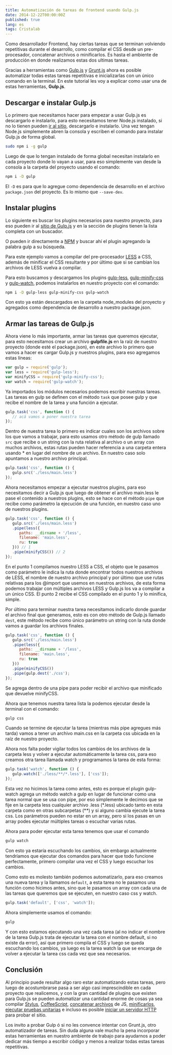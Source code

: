 ```yaml
---
title: Automatización de tareas de frontend usando Gulp.js
date: 2014-12-22T00:00:00Z
published: true
lang: es
tags: Cristalab
---
```


Como desarrollador Frontend, hay ciertas tareas que se terminan volviendo repetitivas durante el desarrollo, como compilar el CSS desde un pre-procesador, concatenar archivos o minificarlos. Es hasta el ambiente de producción en donde realizamos estas dos ultimas tareas.

Gracias a herramientas como [Gulp.js](https://gulpjs.com/) y [Grunt.js](https://gruntjs.com/) ahora es posible automatizar todas estas tareas repetitivas e inicializarlas con un único comando en la terminal. En este tutorial les voy a explicar como usar una de estas herramientas, **Gulp.js**.

## Descargar e instalar Gulp.js

Lo primero que necesitamos hacer para empezar a usar Gulp.js es descargarlo e instalarlo, para esto necesitamos tener Node.js instalado, si no lo tienen pueden [ir al sitio](https://nodejs.org/), descargarlo e instalarlo. Una vez tengan Node.js simplemente abren la consola y escriben el comando para instalar Gulp.js de forma global.

```bash
sudo npm i -g gulp
```

Luego de que lo tengan instalado de forma global necesitan instalarlo en cada proyecto donde lo vayan a usar, para eso simplemente van desde la consola a la carpeta del proyecto usando el comando:

```bash
npm i -D gulp
```

El `-D` es para que lo agregue como dependencia de desarrollo en el archivo `package.json` del proyecto. Es lo mismo que `--save-dev`.

## Instalar plugins

Lo siguiente es buscar los plugins necesarios para nuestro proyecto, para eso pueden ir al [sitio de Gulp.js](https://gulpjs.com/plugins/) y en la sección de plugins tienen la lista completa con un buscador.

O pueden ir directamente a [NPM](https://npmjs.org/) y buscar ahí el plugin agregando la palabra gulp a su búsqueda.

Para este ejemplo vamos a compilar del pre-procesador [LESS](https://lesscss.org/) a CSS, además de minificar el CSS resultante y por último que si se cambian los archivos de LESS vuelva a compilar.

Para esto buscamos y descargamos los plugins [gulp-less](https://www.npmjs.com/packages/gulp-less), [gulp-minify-css](https://www.npmjs.com/packages/gulp-minify-css) y [gulp-watch](https://www.npmjs.com/packages/gulp-watch), podemos instalarlos en nuestro proyecto con el comando:

```bash
npm i -D gulp-less gulp-minify-css gulp-watch
```

Con esto ya están descargados en la carpeta node_modules del proyecto y agregados como dependencia de desarrollo a nuestro package.json.

## Armar las tareas de Gulp.js

Ahora viene lo más importante, armar las tareas que queremos ejecutar, para esto necesitamos crear un archivo **gulpfile.js** en la raíz de nuestro proyecto (donde esté el package.json), en este archivo lo primero que vamos a hacer es cargar Gulp.js y nuestros plugins, para eso agregamos estas líneas:

```js
var gulp = require('gulp');
var less = require('gulp-less');
var minifyCSS = require('gulp-minify-css');
var watch = require('gulp-watch');
```

Ya importados los módulos necesarios podemos escribir nuestras tareas. Las tareas en gulp se definen con el método `task` que posee gulp y que recibe el nombre de la tarea y una función a ejecutar.

```js
gulp.task('css', function () {
   // acá vamos a poner nuestra tarea
});
```

Dentro de nuestra tarea lo primero es indicar cuales son los archivos sobre los que vamos a trabajar, para esto usamos otro método de gulp llamado `src` que recibe o un string con la ruta relativa al archivo o un array con muchos archivos, estas rutas pueden hacer referencia a una carpeta entera usando * en lugar del nombre de un archivo. En nuestro caso solo apuntamos a nuestro archivo principal.

```js
gulp.task('css', function () {
   gulp.src('./less/main.less')
});
```

Ahora necesitamos empezar a ejecutar nuestros plugins, para eso necesitamos decir a Gulp.js que luego de obtener el archivo main.less le pase el contenido a nuestros plugins, esto se hace con el método `pipe` que recibe como parámetro la ejecución de una función, en nuestro caso uno de nuestros plugins.

```js
gulp.task('css', function () {
   gulp.src('./less/main.less')
   .pipe(less({
      paths: __dirname + '/less',
      filename: 'main.less',
      ru: true
   })) // 1
   .pipe(minifyCSS()) // 2
});
```

En el punto 1 compilamos nuestro LESS a CSS, el objeto que le pasamos como parámetro le indica la ruta donde encontrar todos nuestros archivos de LESS, el nombre de nuestro archivo principal y por último que use rutas relativas para los @import que usemos en nuestros archivos, de esta forma podemos trabajar con múltiples archivos LESS y Gulp.js los va a compilar a un único CSS.
El punto 2 recibe el CSS compilado en el punto 1 y lo minifica, simple.

Por último para terminar nuestra tarea necesitamos indicarlo donde guardar el archivo final que generamos, esto es con otro método de Gulp.js llamado `dest`, este método recibe como único parámetro un string con la ruta donde vamos a guardar los archivos finales.

```js
gulp.task('css', function () {
   gulp.src('./less/main.less')
   .pipe(less({
      paths: __dirname + '/less',
      filename: 'main.less',
      ru: true
   }))
   .pipe(minifyCSS())
   .pipe(gulp.dest('./css');
});
```

Se agrega dentro de una pipe para poder recibir el archivo que minificado que devuelve minifyCSS.

Ahora que tenemos nuestra tarea lista la podemos ejecutar desde la terminal con el comando:

```bash
gulp css
```

Cuando se termine de ejecutar la tarea (mientras más pipe agregues más tarda) vamos a tener un archivo main.css en la carpeta css ubicada en la raíz de nuestro proyecto.

Ahora nos falta poder vigilar todos los cambios de los archivos de la carpeta less y volver a ejecutar automáticamente la tarea css, para eso creamos otra tarea llamada watch y programamos la tarea de esta forma:

```js
gulp.task('watch', function () {
   gulp.watch(['./less/**/*.less'], ['css']);
});
```

Esta vez no hicimos la tarea como antes, esto es porque el plugin gulp-watch agrega un método watch a gulp en lugar de funcionar como una tarea normal que se usa con pipe, por eso simplemente le decimos que se fije en la carpeta less cualquier archivo .less (*.less) ubicado tanto en esta carpeta como en otras subcarpetas (**) y si alguno cambia ejecute la tarea css. Los parámetros pueden no estar en un array, pero si los pasas en un array podes ejecutar múltiples tareas o escuchar varias rutas.

Ahora para poder ejecutar esta tarea tenemos que usar el comando

```bash
gulp watch
```

Con esto ya estaría escuchando los cambios, sin embargo actualmente tendríamos que ejecutar dos comandos para hacer que todo funcione perfectamente, primero compilar una vez el CSS y luego escuchar los cambios.

Como esto es molesto también podemos automatizarlo, para eso creamos una nueva tarea y la llamamos `default`, a esta tarea no le pasamos una función como hicimos antes, sino que le pasamos un array con cada una de las tareas que queremos que se ejecuten, en nuestro caso css y watch.

```js
gulp.task('default', ['css', 'watch']);
```

Ahora simplemente usamos el comando:

```bash
gulp
```

Y con esto estamos ejecutando una vez cada tarea (al no indicar el nombre de la tarea Gulp.js trata de ejecutar la tarea con el nombre default, si no existe da error), así que primero compila el CSS y luego se queda escuchando los cambios, ya luego es la tarea watch la que se encarga de volver a ejecutar la tarea css cada vez que sea necesarios.

## Conclusión

Al principio puede resultar algo raro estar automatizando estas tareas, pero luego de acostumbrarse pasa a ser algo casi imprescindible en cada proyecto que realicemos, y con la gran cantidad de plugins que existen para Gulp.js se pueden automatizar una cantidad enorme de cosas ya sea compilar [Stylus](https://www.npmjs.com/packages/gulp-stylus), [CoffeeScript](https://www.npmjs.com/packages/gulp-coffee), [concatenar archivos](https://www.npmjs.com/packages/gulp-concat) de JS, [minificarlos](https://www.npmjs.com/packages/gulp-minify), [ejecutar pruebas unitarias](https://www.npmjs.org/package/gulp-mocha) e incluso es posible [iniciar un servidor HTTP](https://www.npmjs.com/package/gulp-connect) para probar el sitio.

Los invito a probar Gulp ó si no les convence intentar con Grunt.js, otro automatizador de tareas. Sin duda alguna vale mucho la pena incorporar estas herramientas en nuestro ambiente de trabajo para ayudarnos a poder dedicar más tiempo a escribir código y menos a realizar todas estas tareas repetitivas.

